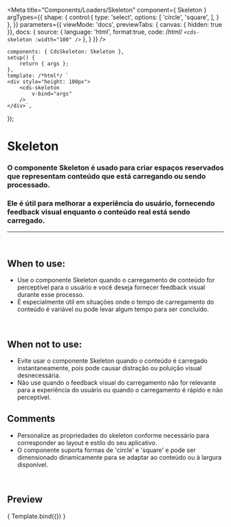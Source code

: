
<Meta
	title="Components/Loaders/Skeleton"
	component={ Skeleton }
	argTypes={{
		shape: {
			control:{
				type: 'select',
				options: [
					'circle',
					'square',
				],
			}
		},
	}}
	parameters={{
		viewMode: 'docs',
		previewTabs: { canvas: { hidden: true }},
		docs: {
			source: {
				language: 'html',
				format:true,
				code: /*html*/
				`
					<cds-skeleton
						:width="100"
					/>
				`
			},
		}
	}}
/>

	components: { CdsSkeleton: Skeleton },
	setup() {
		return { args };
	},
	template: /*html*/ `
	<div style="height: 100px">
		<cds-skeleton
			v-bind="args"
		/>
	</div>`,
});

# Skeleton

### O componente Skeleton é usado para criar espaços reservados que representam conteúdo que está carregando ou sendo processado.
### Ele é útil para melhorar a experiência do usuário, fornecendo feedback visual enquanto o conteúdo real está sendo carregado.
---
<br />

## When to use:
- Use o componente Skeleton quando o carregamento de conteúdo for perceptível
para o usuário e você deseja fornecer feedback visual durante esse processo.
- É especialmente útil em situações onde o tempo de carregamento do conteúdo é
variável ou pode levar algum tempo para ser concluído.

<br />

## When not to use:
- Evite usar o componente Skeleton quando o conteúdo é carregado
instantaneamente, pois pode causar distração ou poluição visual desnecessária.
- Não use quando o feedback visual do carregamento não for relevante para a
experiência do usuário ou quando o carregamento é rápido e não perceptível.


## Comments
- Personalize as propriedades do skeleton conforme necessário para corresponder
ao layout e estilo do seu aplicativo.
- O componente suporta formas de 'circle' e 'square' e pode ser dimensionado
dinamicamente para se adaptar ao conteúdo ou à largura disponível.

<br />

## Preview

<Canvas>
	<Story
		name="Skeleton"
		args={{
			width: "100"
		}}
	>
		{ Template.bind({}) }
	</Story>
</Canvas>

<ArgsTable story="Skeleton" />
